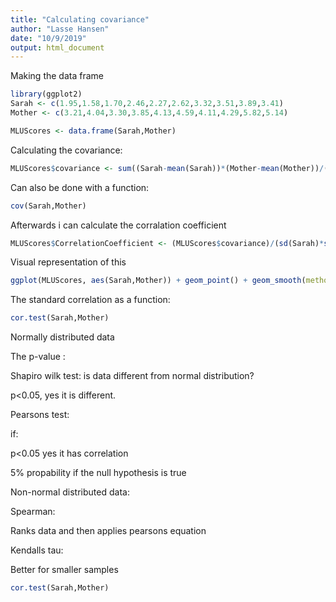 ```yaml
---
title: "Calculating covariance"
author: "Lasse Hansen"
date: "10/9/2019"
output: html_document
---
```


Making the data frame 

```r
library(ggplot2)
Sarah <- c(1.95,1.58,1.70,2.46,2.27,2.62,3.32,3.51,3.89,3.41)
Mother <- c(3.21,4.04,3.30,3.85,4.13,4.59,4.11,4.29,5.82,5.14)

MLUScores <- data.frame(Sarah,Mother)
```

Calculating the covariance:


```r
MLUScores$covariance <- sum((Sarah-mean(Sarah))*(Mother-mean(Mother))/(nrow(MLUScores)-1))

```

Can also be done with a function:

```r
cov(Sarah,Mother)
```

Afterwards i can calculate the corralation coefficient

```r
MLUScores$CorrelationCoefficient <- (MLUScores$covariance)/(sd(Sarah)*sd(Mother))
```

Visual representation of this 

```r
ggplot(MLUScores, aes(Sarah,Mother)) + geom_point() + geom_smooth(method = "lm")
```

The standard correlation as a function:

```r
cor.test(Sarah,Mother)
```

Normally distributed data 

The p-value :

Shapiro wilk test: is data different from normal distribution?

p<0.05, yes it is different.

Pearsons test:

if:

p<0.05 yes it has correlation 


5% propability if the null hypothesis is true


Non-normal distributed data:

Spearman:

Ranks data and then applies pearsons equation

Kendalls tau:

Better for smaller samples


```r
cor.test(Sarah,Mother)
```


